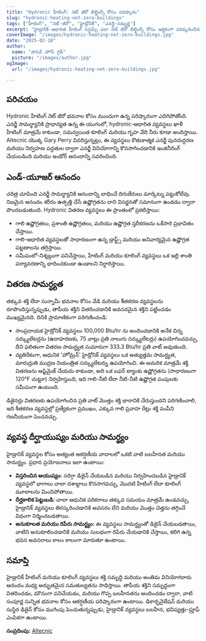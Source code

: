 ```yaml
---
title: "Hydronic హీటింగ్: నెట్ జీరో బిల్డింగ్స్ కోసం పరిష్కారం"
slug: "hydronic-heating-net-zero-buildings"
tags: ["హీటింగ్", "నెట్-జీరో", "హైడ్రోనిక్", "ఎనర్జీ-సమృద్ధి"]
excerpt: "హైడ్రానిక్-ఆధారిత హీటింగ్ సిస్టమ్స్ ఎలా నెట్ జీరో బిల్డింగ్స్ కోసం ఆర్థికంగా పరిష్కరించిన పరిష్కారాలను అందిస్తాయో తనిఖీ చేయండి, మరియు అద్భుతమైన ఆనంద స్థాయిలను నిర్వహిస్తూ."
coverImage: "/images/hydronic-heating-net-zero-buildings.jpg"
date: "2025-02-18"
author:
  name: "పాసివ్ హౌస్ గైడ్"
  picture: "/images/author.jpg"
ogImage:
  url: "/images/hydronic-heating-net-zero-buildings.jpg"

---
```

## పరిచయం

Hydronic హీటింగ్ నెట్ జీరో భవనాల కోసం ముందుగా ఉన్న పరిష్కారంగా ఎదిగిపోతోంది. ఎనర్జీ సామర్థ్యానికి ప్రాధాన్యత ఉన్న ఈ యుగంలో, hydronic-ఆధారిత వ్యవస్థలు ఖాళీ హీటింగ్ మాత్రమే కాకుండా, సమన్వయిత కూలింగ్ మరియు గృహ వేది నీరు కూడా అందిస్తాయి. Altecnic యొక్క Gary Perry వివరిస్తున్నట్లు, ఈ వ్యవస్థలు కౌతుకాత్మక ఎనర్జీ పునరుద్ధరణ మరియు నిర్వహణ పద్ధతుల ద్వారా ఎనర్జీ వినియోగాన్ని కొనసాగించడానికి ఇంజినీరింగ్ చేయబడింది మరియు ఇండోర్ ఆనందాన్ని సవరించింది.

## ఎండ్-యూజర్ ఆనందం

చరిత్ర చూపింది ఎనర్జీ సామర్థ్యానికి ఆనందాన్ని బాధించే దిగుజేరులు మార్కెట్ను పట్టుకోలేవు. నిజమైన ఆనందం శరీరం ఉత్పత్తి చేసే ఉష్ణోగ్రతను దాని విసర్జనతో సమానంగా ఉండడం ద్వారా పొందబడుతుంది. Hydronic వితరణ వ్యవస్థలు ఈ ప్రాంతంలో ప్రకటిస్తాయి:

- గాలి ఉష్ణోగ్రతలు, ప్రశాంతి ఉష్ణోగ్రతలు, మరియు ఉష్ణోగ్రత స్తరీకరణను ఒకేసారి ప్రభావితం చేస్తాయి.
- గాలి-ఆధారిత వ్యవస్థలతో సాధారణంగా ఉన్న డ్రాఫ్ట్స్ మరియు అనివార్యమైన ఉష్ణోగ్రత పట్టణాలను తగ్గిస్తాయి.
- సమీపంలో-నిశ్శబ్దంగా పనిచేస్తాయి, హీటింగ్ మరియు కూలింగ్ వ్యవస్థలు ఒక ఇల్లి శాంతి పర్యావరణాన్ని భాదించకుండా ఉండాలని నిర్ధారిస్తాయి.
## వితరణ సామర్ధ్యత

తక్కువ శక్తి లేదా సున్నామీ భవనాల కోసం వేడి మరియు శీతకరణ వ్యవస్థలను రూపొందిస్తున్నప్పుడు, తాపీయ శక్తిని వితరించడానికి అవసరమైన శక్తిని పట్టించడం ముఖ్యమైనది. దినికి ప్రామాణికంగా పరిగణించండి:

- సాంప్రదాయక హైడ్రోనిక్ వ్యవస్థలు 100,000 Btu/hr ను అందించడానికి అనేక చిన్న సర్క్యులేటర్లను (ఉదాహరణకు, 75 వాట్లు ప్రతి నాలుగు సర్క్యులేటర్లు) ఉపయోగించవచ్చు, దీని ఫలితంగా వితరణ సామర్ధ్యత సుమారుగా 333.3 Btu/hr ప్రతి వాట్ అవుతుంది.
- వ్యతిరేకంగా, ఆధునిక 'హోమ్రన్' హైడ్రోనిక్ వ్యవస్థలు ఒక అత్యుత్తమ సామర్ధ్యత, మారుద్రుతి ముద్రణ నియంత్రిత సర్క్యులేటర్ను ఉపయోగించి. ఈ అమరిక మాత్రమే శక్తి వితరణను ఆప్టిమైజ్ చేయదు కాకుండా, అది ఒక బఫర్ ట్యాంకు ఉష్ణోగ్రతను (సాధారణంగా 120°F చుట్టూ) నిర్వహిస్తుంది, ఇది గాలి-నీటి లేదా నీటి-నీటి ఉష్ణోగ్రత పంపులకు సమీపంగా ఉంటుంది.

డిజైనర్లు వితరణకు ఉపయోగించిన ప్రతి వాట్ మొత్తం శక్తి భారానికి చేరుస్తుందని పరిగణించాలి, ఇది శీతకరణ వ్యవస్థల్లో ప్రత్యేకంగా ప్రముఖం, ఎక్కువ గాలి ప్రవాహ రేట్లు శక్తి పంపీని గణనీయంగా పెంచవచ్చు.
## వ్యవస్థ దీర్ఘాయుష్యం మరియు సామర్థ్యం

హైడ్రానిక్ వ్యవస్థల కోసం అత్యంత ఆకర్షణీయ వాదాలలో ఒకటి వాటి బలహీనత మరియు సామర్థ్యం. ప్రధాన ప్రయోజనాలు ఇలా ఉంటాయి:

- **విస్తరించిన ఆయుష్యం:** సరిగ్గా డిజైన్ చేయబడిన మరియు నిర్వహించబడిన హైడ్రానిక్ వ్యవస్థలో భాగాలు చాలా దశాబ్దాలు కొనసాగవచ్చు, మొదటి హీటింగ్ లేదా కూలింగ్ మూలాలను మించిపోతాయి.
- **దీర్ఘకాలిక పెట్టుబడి:** చాలా ఆధునిక పరికరాలు తక్కువ సమయం మాత్రమే ఉండవచ్చు, హైడ్రానిక్ వ్యవస్థలు తిరస్కరించడానికి అవసరం లేని మరియు మొత్తం చెత్తను తగ్గించే విధంగా నిర్మించబడతాయి.
- **అనుకూలత మరియు రిపేరు సామర్థ్యం:** ఈ వ్యవస్థలు సామర్థ్యంతో డిజైన్ చేయబడతాయి, వాటిని అనుకూలించడానికి మరియు సులభంగా రిపేరు చేయడానికి చేస్తాయి, కలిగి ఉన్న భవన అవసరాలు కాలం కాలంగా మారుతూ ఉంటాయి.

## సమాప్తి

హైడ్రానిక్ హీటింగ్ మరియు కూలింగ్ వ్యవస్థలు శక్తి సమృద్ధి మరియు అంతిమ వినియోగదారు ఆనందం మధ్య అద్భుతమైన సమతుల్యతను సాధిస్తాయి. తాపీయ శక్తిని సమృద్ధంగా వితరించడం, మౌనంగా పనిచేయడం, మరియు గొప్ప బలహీనతను అందించడం ద్వారా, వాటి సంపూర్ణ సున్నిత భవనాల కోసం ఆకర్షణీయ పరిష్కారంగా ఉంటాయి. డికార్బనైజేషన్ మరియు సుస్థిర డిజైన్ కోసం ముగింపు పెంచుతున్నప్పుడు, హైడ్రానిక్ వ్యవస్థలు బలహీన, భవిష్యత్తు-ప్రూఫ్ ఎంపికగా ఉంటాయి.

**సంప్రదింపు:** [Altecnic](https://www.altecnic.co.uk)
